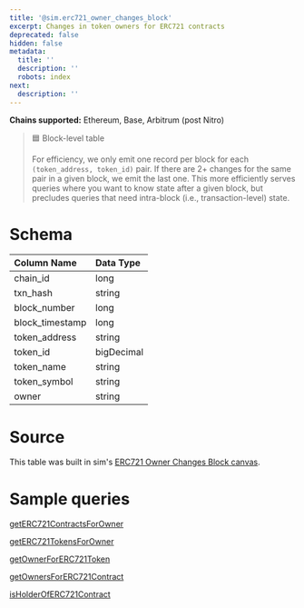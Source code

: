 ```yaml
---
title: '@sim.erc721_owner_changes_block'
excerpt: Changes in token owners for ERC721 contracts
deprecated: false
hidden: false
metadata:
  title: ''
  description: ''
  robots: index
next:
  description: ''
---
```

**Chains supported:** Ethereum, Base, Arbitrum (post Nitro)

> 🟦 Block-level table
>
> For efficiency, we only emit one record per block for each `(token_address, token_id)` pair. If there are 2+ changes for the same pair in a given block, we emit the last one. This more efficiently serves queries where you want to know state after a given block, but precludes queries that need intra-block (i.e., transaction-level) state.

# Schema

| Column Name      | Data Type  |
| :--------------- | :--------- |
| chain\_id        | long       |
| txn\_hash        | string     |
| block\_number    | long       |
| block\_timestamp | long       |
| token\_address   | string     |
| token\_id        | bigDecimal |
| token\_name      | string     |
| token\_symbol    | string     |
| owner            | string     |

# Source

This table was built in sim's [ERC721 Owner Changes Block canvas](https://studio.sim.io/canvases/78b1de48-cc11-4f0b-ad57-db9bc1a6c772).

# Sample queries

[getERC721ContractsForOwner](ref:geterc721contractsforowner)

[getERC721TokensForOwner](ref:geterc721tokensforowner) 

[getOwnerForERC721Token](ref:getownerforerc721token)

[getOwnersForERC721Contract](ref:getownersforerc721contract)

[isHolderOfERC721Contract](ref:isholderoferc721contract)
